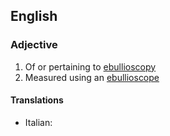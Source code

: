 ==English==

===Adjective===
{{en-adj}}

# Of or pertaining to [[ebullioscopy]]
# Measured using an [[ebullioscope]]

====Translations====
{{trans-top|of or pertaining to ebullioscopy}}
* Italian: {{t-|it|ebullioscopico}}
{{trans-mid}}
{{trans-bottom}}